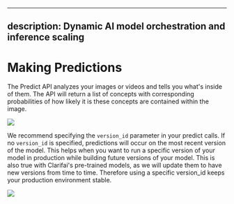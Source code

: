  ---
description: Dynamic AI model orchestration and inference scaling
---

# Making Predictions

The Predict API analyzes your images or videos and tells you what's inside of them. The API will return a list of concepts with corresponding probabilities of how likely it is these concepts are contained within the image.

![](/img/armada.svg)


We recommend specifying the `version_id` parameter in your predict calls. If no `version_id` is specified, predictions will occur on the most recent version of the model. This helps when you want to run a specific version of your model in production while building future versions of your model. This is also true with Clarifai's pre-trained models, as we will update them to have new versions from time to time. Therefore using a specific version\_id keeps your production environment stable.


![](/img/predict.jpg)

